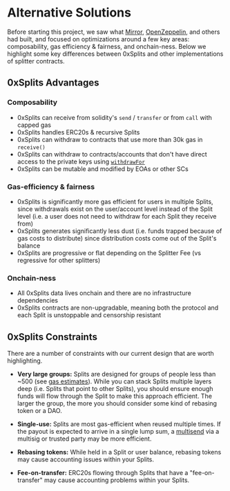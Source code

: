 # Alternative Solutions

Before starting this project, we saw what
[Mirror](https://dev.mirror.xyz/V_7Jp1hy_g8bz-J1B4Wb5KYSmj5Lt4W7q7cw0noxJsU),
[OpenZeppelin](https://docs.openzeppelin.com/contracts/2.x/api/payment), and
others had built, and focused on optimizations around a few key areas:
composability, gas efficiency & fairness, and onchain-ness. Below we highlight
some key differences between 0xSplits and other implementations of splitter
contracts.

## 0xSplits Advantages

### Composability

- 0xSplits can receive from solidity's `send` / `transfer` or from `call` with
  capped gas
- 0xSplits handles ERC20s & recursive Splits
- 0xSplits can withdraw to contracts that use more than 30k gas in `receive()`
- 0xSplits can withdraw to contracts/accounts that don't have direct access to
  the private keys using [`withdrawFor`](/smart-contracts#withdrawforaddress)
- 0xSplits can be mutable and modified by EOAs or other SCs

### Gas-efficiency & fairness

- 0xSplits is significantly more gas efficient for users in multiple Splits,
  since withdrawals exist on the user/account level instead of the Split level
  (i.e. a user does not need to withdraw for each Split they receive from)
- 0xSplits generates significantly less dust (i.e. funds trapped because of gas
  costs to distribute) since distribution costs come out of the Split's balance
- 0xSplits are progressive or flat depending on the Splitter Fee (vs regressive
  for other splitters)

### Onchain-ness

- All 0xSplits data lives onchain and there are no infrastructure dependencies
- 0xSplits contracts are non-upgradable, meaning both the protocol and each
  Split is unstoppable and censorship resistant

## 0xSplits Constraints

There are a number of constraints with our current design that are worth
highlighting.

- **Very large groups:** Splits are designed for groups of people less than ~500
  (see [gas estimates](/gas-estimates)). While you can stack Splits multiple
  layers deep (i.e. Splits that point to other Splits), you should ensure enough
  funds will flow through the Split to make this approach efficient. The larger
  the group, the more you should consider some kind of rebasing token or a DAO.

- **Single-use:** Splits are most gas-efficient when reused multiple times. If
  the payout is expected to arrive in a single lump sum, a
  [multisend](https://disperse.app/) via a multisig or trusted party may be more
  efficient.

- **Rebasing tokens:** While held in a Split or user balance, rebasing tokens
  may cause accounting issues within your Splits.

- **Fee-on-transfer:** ERC20s flowing through Splits that have a
  "fee-on-transfer" may cause accounting problems within your Splits.
